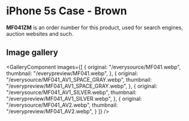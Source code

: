 
# iPhone 5s Case - Brown

<Callout type='info' emoji='👉🏻'>**MF041ZM** is an order number for this product, used for search engines, auction websites and such.</Callout>

## Image gallery

<GalleryComponent
    images={[
      {
        original: "/everysource/MF041.webp",
        thumbnail: "/everypreview/MF041.webp",
      },
      {
        original: "/everysource/MF041_AV1_SPACE_GRAY.webp",
        thumbnail: "/everypreview/MF041_AV1_SPACE_GRAY.webp",
      },
      {
        original: "/everysource/MF041_AV1_SILVER.webp",
        thumbnail: "/everypreview/MF041_AV1_SILVER.webp",
      },
      {
        original: "/everysource/MF041_AV2.webp",
        thumbnail: "/everypreview/MF041_AV2.webp",
      }
    ]}
  />

